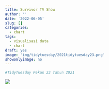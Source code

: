```yaml
---
title: Survivor TV Show
author: ''
date: '2022-06-05'
slug: []
categories:
  - chart
tags:
  - visualisasi data
  - chart
draft: yes
image: 'img/tidytuesday/2021tidytuesday23.png'
showonlyimage: no
---
```

```r
#TidyTuesday Pekan 23 Tahun 2021
```

<!--more-->
![](images/2021tidytuesday23.png)
